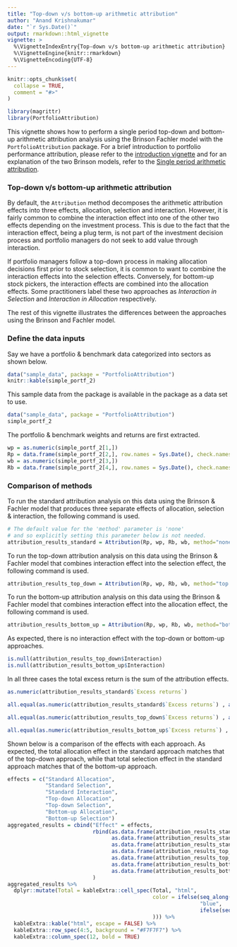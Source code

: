 ```yaml
---
title: "Top-down v/s bottom-up arithmetic attribution"
author: "Anand Krishnakumar"
date: "`r Sys.Date()`"
output: rmarkdown::html_vignette
vignette: >
  %\VignetteIndexEntry{Top-down v/s bottom-up arithmetic attribution}
  %\VignetteEngine{knitr::rmarkdown}
  %\VignetteEncoding{UTF-8}
---
```


```r
knitr::opts_chunk$set(
  collapse = TRUE,
  comment = "#>"
)

library(magrittr)
library(PortfolioAttribution)
```

This vignette shows how to perform a single period top-down and bottom-up arithmetic attribution analysis using the Brinson Fachler model with the `PortfolioAttribution` package. For a brief introduction to portfolio performance attribution, please refer to the [introduction vignette](introduction.html) and for an explanation of the two Brinson models, refer to the [Single period arithmetic attribution](single-period-arithmetic.html).

### Top-down v/s bottom-up arithmetic attribution

By default, the `Attribution` method decomposes the arithmetic attribution effects into three effects, allocation, selection and interaction. However, it is fairly common to combine the interaction effect into one of the other two effects depending on the investment process. This is due to the fact that the interaction effect, being a plug term, is not part of the investment decision process and portfolio managers do not seek to add value through interaction.

If portfolio managers follow a top-down process in making allocation decisions first prior to stock selection, it is common to want to combine the interaction effects into the selection effects. Conversely, for bottom-up stock pickers, the interaction effects are combined into the allocation effects. Some practitioners label these two approaches as _Interaction in Selection_ and _Interaction in Allocation_ respectively.

The rest of this vignette illustrates the differences between the approaches using the Brinson and Fachler model.

### Define the data inputs

Say we have a portfolio & benchmark data categorized into sectors as shown below.

```r
data("sample_data", package = "PortfolioAttribution")
knitr::kable(simple_portf_2)
```

This sample data from the package is available in the package as a data set to use.
```r
data("sample_data", package = "PortfolioAttribution")
simple_portf_2
```

The portfolio & benchmark weights and returns are first extracted.

```r
wp = as.numeric(simple_portf_2[1,])
Rp = data.frame(simple_portf_2[2,], row.names = Sys.Date(), check.names = FALSE)
wb = as.numeric(simple_portf_2[3,])
Rb = data.frame(simple_portf_2[4,], row.names = Sys.Date(), check.names = FALSE)
```

### Comparison of methods

To run the standard attribution analysis on this data using the Brinson & Fachler model that produces three separate effects of allocation, selection & interaction, the following command is used.

```r
# The default value for the 'method' parameter is 'none' 
# and so explicitly setting this parameter below is not needed.
attribution_results_standard = Attribution(Rp, wp, Rb, wb, method="none")
```

To run the top-down attribution analysis on this data using the Brinson & Fachler model that combines interaction effect into the selection effect, the following command is used.

```r
attribution_results_top_down = Attribution(Rp, wp, Rb, wb, method="top.down")
```

To run the bottom-up attribution analysis on this data using the Brinson & Fachler model that combines interaction effect into the allocation effect, the following command is used.

```r
attribution_results_bottom_up = Attribution(Rp, wp, Rb, wb, method="bottom.up")
```

As expected, there is no interaction effect with the top-down or bottom-up approaches.

```r
is.null(attribution_results_top_down$Interaction)
is.null(attribution_results_bottom_up$Interaction)
```

In all three cases the total excess return is the sum of the attribution effects.

```r
as.numeric(attribution_results_standard$`Excess returns`)

all.equal(as.numeric(attribution_results_standard$`Excess returns`) , as.numeric(attribution_results_standard$Allocation[1,"Total"] + attribution_results_standard$Selection[1,"Total"] + attribution_results_standard$Interaction[1,"Total"]))

all.equal(as.numeric(attribution_results_top_down$`Excess returns`) , as.numeric(attribution_results_top_down$Allocation[1,"Total"] + attribution_results_top_down$Selection[1,"Total"]))

all.equal(as.numeric(attribution_results_bottom_up$`Excess returns`) , as.numeric(attribution_results_bottom_up$Allocation[1,"Total"] + attribution_results_bottom_up$Selection[1,"Total"]))
```

Shown below is a comparison of the effects with each approach. As expected, the total allocation effect in the standard approach matches that of the top-down approach, while that total selection effect in the standard approach matches that of the bottom-up approach. 

```r
effects = c("Standard Allocation", 
            "Standard Selection", 
            "Standard Interaction",
            "Top-down Allocation",
            "Top-down Selection",
            "Bottom-up Allocation",
            "Bottom-up Selection")
aggregated_results = cbind("Effect" = effects,
                           rbind(as.data.frame(attribution_results_standard$Allocation), 
                                 as.data.frame(attribution_results_standard$Selection), 
                                 as.data.frame(attribution_results_standard$Interaction),
                                 as.data.frame(attribution_results_top_down$Allocation),
                                 as.data.frame(attribution_results_top_down$Selection),
                                 as.data.frame(attribution_results_bottom_up$Allocation),
                                 as.data.frame(attribution_results_bottom_up$Selection))
                           )
aggregated_results %>% 
  dplyr::mutate(Total = kableExtra::cell_spec(Total, "html", 
                                              color = ifelse(seq_along(Total) %in% c(1,4), 
                                                             "blue", 
                                                             ifelse(seq_along(Total) %in% c(2,7), "orange", "black")
                                              ))) %>%
  kableExtra::kable("html", escape = FALSE) %>% 
  kableExtra::row_spec(4:5, background = "#F7F7F7") %>% 
  kableExtra::column_spec(12, bold = TRUE)
```

